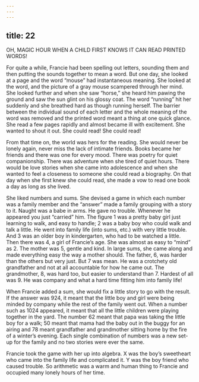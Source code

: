 ```yaml
---
---
---
```

title: 22
---






OH, MAGIC HOUR WHEN A CHILD FIRST KNOWS IT CAN READ PRINTED WORDS!

For quite a while, Francie had been spelling out letters, sounding them and then putting the sounds together to mean a word. But one day, she looked at a page and the word “mouse” had instantaneous meaning. She looked at the word, and the picture of a gray mouse scampered through her mind. She looked further and when she saw “horse,” she heard him pawing the ground and saw the sun glint on his glossy coat. The word “running” hit her suddenly and she breathed hard as though running herself. The barrier between the individual sound of each letter and the whole meaning of the word was removed and the printed word meant a thing at one quick glance. She read a few pages rapidly and almost became ill with excitement. She wanted to shout it out. She could read! She could read!

From that time on, the world was hers for the reading. She would never be lonely again, never miss the lack of intimate friends. Books became her friends and there was one for every mood. There was poetry for quiet companionship. There was adventure when she tired of quiet hours. There would be love stories when she came into adolescence and when she wanted to feel a closeness to someone she could read a biography. On that day when she first knew she could read, she made a vow to read one book a day as long as she lived.

She liked numbers and sums. She devised a game in which each number was a family member and the “answer” made a family grouping with a story to it. Naught was a babe in arms. He gave no trouble. Whenever he appeared you just “carried” him. The figure 1 was a pretty baby girl just learning to walk, and easy to handle; 2 was a baby boy who could walk and talk a little. He went into family life (into sums, etc.) with very little trouble. And 3 was an older boy in kindergarten, who had to be watched a little. Then there was 4, a girl of Francie’s age. She was almost as easy to “mind” as 2. The mother was 5, gentle and kind. In large sums, she came along and made everything easy the way a mother should. The father, 6, was harder than the others but very just. But 7 was mean. He was a crotchety old grandfather and not at all accountable for how he came out. The grandmother, 8, was hard too, but easier to understand than 7. Hardest of all was 9. He was company and what a hard time fitting him into family life!

When Francie added a sum, she would fix a little story to go with the result. If the answer was 924, it meant that the little boy and girl were being minded by company while the rest of the family went out. When a number such as 1024 appeared, it meant that all the little children were playing together in the yard. The number 62 meant that papa was taking the little boy for a walk; 50 meant that mama had the baby out in the buggy for an airing and 78 meant grandfather and grandmother sitting home by the fire of a winter’s evening. Each single combination of numbers was a new set-up for the family and no two stories were ever the same.

Francie took the game with her up into algebra. X was the boy’s sweetheart who came into the family life and complicated it. Y was the boy friend who caused trouble. So arithmetic was a warm and human thing to Francie and occupied many lonely hours of her time.